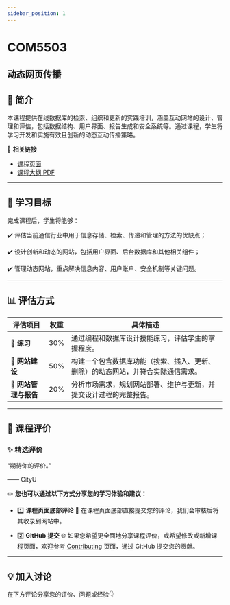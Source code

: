 ```yaml
---
sidebar_position: 1
---
```


# COM5503
## 动态网页传播

## **📘 简介**
本课程提供在线数据库的检索、组织和更新的实践培训，涵盖互动网站的设计、管理和评估，包括数据结构、用户界面、报告生成和安全系统等。通过课程，学生将学习开发和实施有效且创新的动态互动传播策略。

🔗 **相关链接**
- [课程页面](https://www.cityu.edu.hk/catalogue/pg/202425/course/COM5503.htm)
- [课程大纲 PDF](https://www.cityu.edu.hk/catalogue/pg/202425/course/COM5503.pdf)

---

## **🎯 学习目标**

完成课程后，学生将能够：

✔️ 评估当前通信行业中用于信息存储、检索、传递和管理的方法的优缺点；

✔️ 设计创新和动态的网站，包括用户界面、后台数据库和其他相关组件；

✔️ 管理动态网站，重点解决信息内容、用户账户、安全机制等关键问题。

---

## **📊 评估方式**

| **评估项目**          | **权重** | **具体描述**                                                                                       |
|----------------------|---------|---------------------------------------------------------------------------------------------------|
| 📝 **练习**           | 30%     | 通过编程和数据库设计技能练习，评估学生的掌握程度。                                                     |
| 🎨 **网站建设**         | 50%     | 构建一个包含数据库功能（搜索、插入、更新、删除）的动态网站，并符合实际通信需求。                          |
| 📑 **网站管理与报告**    | 20%     | 分析市场需求，规划网站部署、维护与更新，并提交设计过程的完整报告。                                         |

---

## **💬 课程评价**

### ✨ **精选评价**
<div className={commentStyles.commentBox}>
    <p className={commentStyles.commentText}>
        “期待你的评价。”
    </p>
    <p className={commentStyles.commentAuthor}>—— CityU</p>
</div>

✏️ **您也可以通过以下方式分享您的学习体验和建议：**

- 1️⃣ **课程页面底部评论**
💬 在课程页面底部直接提交您的评论，我们会审核后将其收录到网站中。

- 2️⃣ **GitHub 提交**
🌐 如果您希望更全面地分享课程评价，或希望修改或新增课程页面，欢迎参考 [Contributing](/contributing) 页面，通过 GitHub 提交您的贡献。

---

## **💡 加入讨论**

在下方评论分享您的评价、问题或经验👇
<Utterances />
